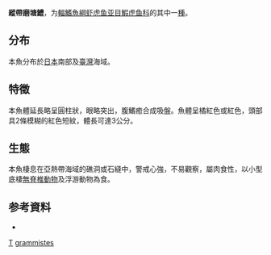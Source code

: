 {{Speciesbox
| taxon = Trimma grammistes
| image = IchimonjiHZ.jpg
| status = NE
| status_system = IUCN3.1
| binomial_authority = [[Tomiyama|Tomiyama]], 1936
| synonyms = *''Eviota grammistes''<br /><small>Tomiyama, 1936</small>
}}

'''縱帶磨塘鱧'''，为[[輻鰭魚綱|輻鰭魚綱]][[虾虎鱼亚目|虾虎鱼亚目]][[鰕虎鱼科|鰕虎鱼科]]的其中一[[種|種]]。

==分布==
本魚分布於[[日本|日本]]南部及[[臺灣|臺灣]]海域。

==特徵==
本魚體延長略呈圓柱狀，眼略突出，腹鰭癒合成吸盤。魚體呈橘紅色或紅色，頭部具2條模糊的紅色短紋，體長可達3公分。

==生態==
本魚棲息在亞熱帶海域的礁洞或石縫中，警戒心強，不易觀察，屬肉食性，以小型底棲[[無脊椎動物|無脊椎動物]]及浮游動物為食。

== 参考資料 ==
*{{FishBase_species|genus=Trimma|species=grammistes|year=2011|month=12}}

{{taxonbar}}
[[Category:1936年描述的鱼类|T]]
[[Category:磨塘鱧屬|grammistes]]